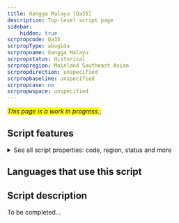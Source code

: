 ```yaml
---
title: Gangga Malayu [Qa35]
description: Top-level script page
sidebar:
    hidden: true
scrpropcode: Qa35
scrpropType: abugida
scrpropname: Gangga Malayu
scrpropstatus: Historical
scrpropregion: Mainland Southeast Asian
scrpropdirection: unspecified
scrpropbaseline: unspecified
scrpropcase: no
scrpropwspace: unspecified
---
```


<span style='background-color:yellow'>_This page is a work in progress._</span>;


## Script features

<details>
<summary> See all script properties: code, region, status and more</summary>
<ScriptInfo />
</details>

## Languages that use this script

<WsList script='Qa35' wsMax='5' />

## Script description

To be completed...

